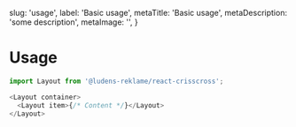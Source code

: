   slug: 'usage',
  label: 'Basic usage',
  metaTitle: 'Basic usage',
  metaDescription: 'some description',
  metaImage: '',
}

# Usage

```js
import Layout from '@ludens-reklame/react-crisscross';

<Layout container>
  <Layout item>{/* Content */}</Layout>
</Layout>
```